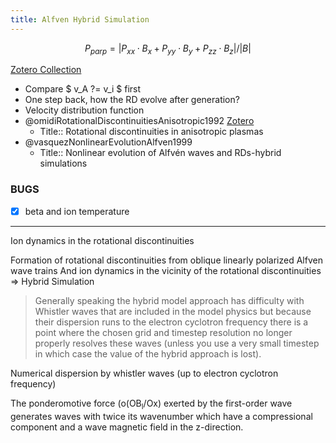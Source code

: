 ```yaml
---
title: Alfven Hybrid Simulation
---
```



$$
P_{parp} = |P_{xx} \cdot B_x + P_{yy} \cdot B_y + P_{zz} \cdot B_z| / |B|
$$

[Zotero Collection](zotero://select/library/collections/STTJNMAQ/)

- Compare $ \delta v_A ?= \delta v_i $ first
- One step back, how the RD evolve after generation?
- Velocity distribution function
- @omidiRotationalDiscontinuitiesAnisotropic1992 [Zotero](zotero://select/items/1_A8E2L5T7)
  - Title:: Rotational discontinuities in anisotropic plasmas 
- @vasquezNonlinearEvolutionAlfven1999
  - Title:: Nonlinear evolution of Alfvén waves and RDs-hybrid simulations

### BUGS

- [x] beta and ion temperature





---

Ion dynamics in the rotational discontinuities

Formation of rotational discontinuities from oblique linearly polarized Alfven wave trains
And ion dynamics in the vicinity of the rotational discontinuities => Hybrid Simulation


> Generally speaking the hybrid model approach has difficulty with Whistler waves that are included in the model physics but because their dispersion runs to the electron cyclotron frequency there is a point where the chosen grid and timestep resolution no longer properly resolves these waves (unless you use a very small timestep in which case the value of the hybrid approach is lost).

Numerical dispersion by whistler waves (up to electron cyclotron frequency)


The ponderomotive force (o(OB~l~/Ox) exerted by the first-order wave generates waves with twice its wavenumber which have a compressional component and a wave magnetic field in the z-direction.